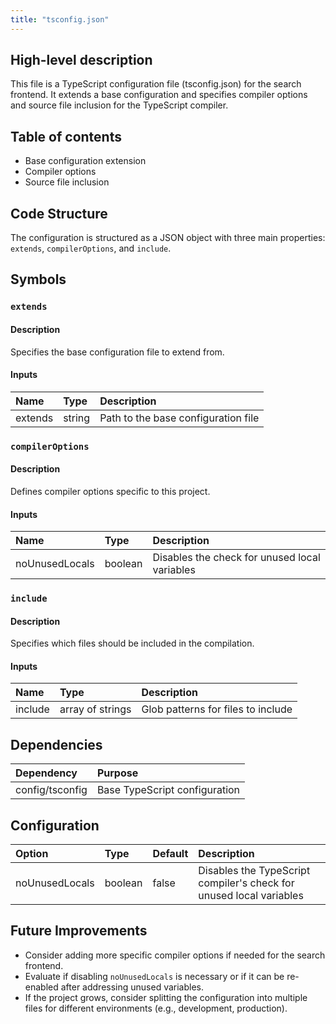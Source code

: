 ```yaml
---
title: "tsconfig.json"
---
```


## High-level description
This file is a TypeScript configuration file (tsconfig.json) for the search frontend. It extends a base configuration and specifies compiler options and source file inclusion for the TypeScript compiler.

## Table of contents
- Base configuration extension
- Compiler options
- Source file inclusion

## Code Structure
The configuration is structured as a JSON object with three main properties: `extends`, `compilerOptions`, and `include`.

## Symbols

### `extends`
#### Description
Specifies the base configuration file to extend from.

#### Inputs
| Name | Type | Description |
|:-----|:-----|:------------|
| extends | string | Path to the base configuration file |

### `compilerOptions`
#### Description
Defines compiler options specific to this project.

#### Inputs
| Name | Type | Description |
|:-----|:-----|:------------|
| noUnusedLocals | boolean | Disables the check for unused local variables |

### `include`
#### Description
Specifies which files should be included in the compilation.

#### Inputs
| Name | Type | Description |
|:-----|:-----|:------------|
| include | array of strings | Glob patterns for files to include |

## Dependencies
| Dependency | Purpose |
|:-----------|:--------|
| config/tsconfig | Base TypeScript configuration |

## Configuration
| Option | Type | Default | Description |
|:-------|:-----|:--------|:------------|
| noUnusedLocals | boolean | false | Disables the TypeScript compiler's check for unused local variables |

## Future Improvements
- Consider adding more specific compiler options if needed for the search frontend.
- Evaluate if disabling `noUnusedLocals` is necessary or if it can be re-enabled after addressing unused variables.
- If the project grows, consider splitting the configuration into multiple files for different environments (e.g., development, production).